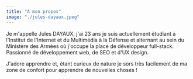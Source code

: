 ```yaml
---
title: "À mon propos"
image: "./jules-dayaux.jpeg"
---
```




Je m'appelle Jules DAYAUX, j'ai 23 ans je suis actuellement étudiant à l'Institut de l'Internet et du Multimédia à la Défense et alternant au sein du Ministère des Armées où j'occupe la place de développeur full-stack.
Passionné de développement web, de SEO et d'UX design.

J'adore apprendre et, étant curieux de nature je sors très facilement de ma zone de confort pour apprendre de nouvelles choses !



